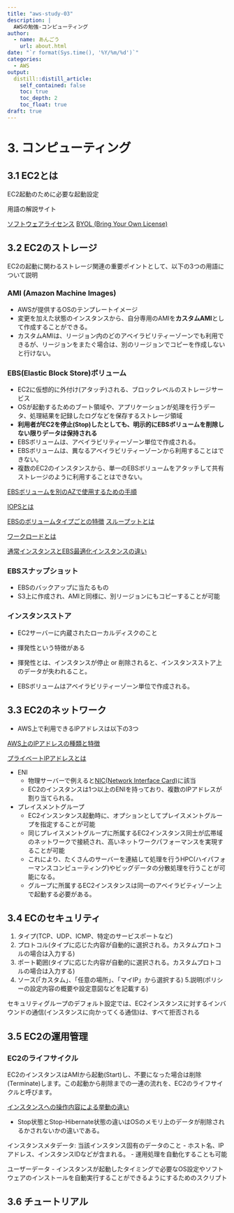 ```yaml
---
title: "aws-study-03"
description: |
  AWSの勉強-コンピューティング
author:
  - name: あんごう
    url: about.html
date: "`r format(Sys.time(), '%Y/%m/%d')`"
categories:
  - AWS
output:
  distill::distill_article:
    self_contained: false
    toc: true
    toc_depth: 2
    toc_float: true
draft: true
---
```


# 3. コンピューティング

## 3.1 EC2とは

EC2起動のために必要な起動設定

[](./3.1.png)

用語の解説サイト

[ソフトウェアライセンス](https://wa3.i-3-i.info/word16282.html)
[BYOL (Bring Your Own License)](https://e-words.jp/w/BYOL.html)


## 3.2 EC2のストレージ

EC2の起動に関わるストレージ関連の重要ポイントとして、以下の3つの用語について説明

### AMI (Amazon Machine Images)

- AWSが提供するOSのテンプレートイメージ
- 変更を加えた状態のインスタンスから、自分専用のAMIを**カスタムAMI**として作成することができる。
- カスタムAMIは、リージョン内のどのアベイラビリティーゾーンでも利用できるが、リージョンをまたぐ場合は、別のリージョンでコピーを作成しないと行けない。

### EBS(Elastic Block Store)ボリューム

- EC2に仮想的に外付け(アタッチ)される、ブロックレベルのストレージサービス
- OSが起動するためのブート領域や、アプリケーションが処理を行うデータ、処理結果を記録したログなどを保存するストレージ領域
- **利用者がEC2を停止(Stop)したとしても、明示的にEBSボリュームを削除しない限りデータは保持される**
- EBSボリュームは、アベイラビリティーゾーン単位で作成される。
- EBSボリュームは、異なるアベイラビリティーゾーンから利用することはできない。
- 複数のEC2のインスタンスから、単一のEBSボリュームをアタッチして共有ストレージのように利用することはできない。

[EBSボリュームを別のAZで使用するための手順](./3.2.png)

[IOPSとは](https://www.storage-channel.jp/blog/iops.html#toc-1)

[EBSのボリュームタイプごとの特徴](./3.3.png)
[スループットとは](https://e-words.jp/w/%E3%82%B9%E3%83%AB%E3%83%BC%E3%83%97%E3%83%83%E3%83%88.html#:~:text=%E3%82%B9%E3%83%AB%E3%83%BC%E3%83%97%E3%83%83%E3%83%88%E3%81%A8%E3%81%AF%E3%80%81%E6%A9%9F%E5%99%A8%E3%82%84,%E6%84%8F%E5%91%B3%E3%81%99%E3%82%8B%E3%81%93%E3%81%A8%E3%81%8C%E5%A4%9A%E3%81%84%E3%80%82)

[ワークロードとは](https://e-words.jp/w/%E3%83%AF%E3%83%BC%E3%82%AF%E3%83%AD%E3%83%BC%E3%83%89.html#:~:text=%E3%83%AF%E3%83%BC%E3%82%AF%E3%83%AD%E3%83%BC%E3%83%89%E3%81%A8%E3%81%AF%E3%80%81%E4%BB%95%E4%BA%8B,%E6%84%8F%E5%91%B3%E3%82%92%E6%8C%81%E3%81%A4%E8%8B%B1%E5%8D%98%E8%AA%9E%E3%80%82)

[通常インスタンスとEBS最適化インスタンスの違い](./3.4.ppng)

### EBSスナップショット

- EBSのバックアップに当たるもの
- S3上に作成され、AMIと同様に、別リージョンにもコピーすることが可能

### インスタンスストア

- EC2サーバーに内蔵されたローカルディスクのこと
- 揮発性という特徴がある
- 揮発性とは、インスタンスが停止 or 削除されると、インスタンスストア上のデータが失われること。

- EBSボリュームはアベイラビリティーゾーン単位で作成される。



## 3.3 EC2のネットワーク

- AWS上で利用できるIPアドレスは以下の3つ

[AWS上のIPアドレスの種類と特徴](3.5.png)

[プライベートIPアドレスとは](https://www.atmarkit.co.jp/aig/06network/privateip.html)

- ENI
  - 物理サーバーで例えると[NIC(Network Interface Card)](https://e-words.jp/w/NIC.html)に該当
  - EC2のインスタンスは1つ以上のENIを持っており、複数のIPアドレスが割り当てられる。

- プレイスメントグループ
  - EC2インスンタンス起動時に、オプションとしてプレイスメントグループを指定することが可能
  - 同じプレイスメントグループに所属するEC2インスタンス同士が広帯域のネットワークで接続され、高いネットワークパフォーマンスを実現することが可能
  - これにより、たくさんのサーバーを連結して処理を行うHPC(ハイパフォーマンスコンピューティング)やビッグデータの分散処理を行うことが可能になる。
  - グループに所属するEC2インスタンスは同一のアベイラビティゾーン上で起動する必要がある。


## 3.4 ECのセキュリティ

1. タイプ(TCP、UDP、ICMP、特定のサービスポートなど)
2. プロトコル(タイプに応じた内容が自動的に選択される。カスタムプロトコルの場合は入力する)
3. ポート範囲(タイプに応じた内容が自動的に選択される。カスタムプロトコルの場合は入力する)
4. ソース(「カスタム」、「任意の場所」、「マイIP」から選択する)
5.説明(ポリシーの設定内容の概要や設定意図などを記載する)

セキュリティグループのデフォルト設定では、EC2インスタンスに対するインバウンドの通信(インスタンスに向かってくる通信)は、すべて拒否される

## 3.5 EC2の運用管理

### EC2のライフサイクル

EC2のインスタンスはAMIから起動(Start)し、不要になった場合は削除(Terminate)します。この起動から削除までの一連の流れを、EC2のライフサイクルと呼びます。

[インスタンスへの操作内容による挙動の違い](./3.6.png)

- Stop状態とStop-Hibernate状態の違いはOSのメモリ上のデータが削除されるかされないかの違いである。

インスタンスメタデータ: 当該インスタンス固有のデータのこと
- ホスト名、IPアドレス、インスタンスIDなどが含まれる。
- 運用処理を自動化することも可能

ユーザーデータ
- インスタンスが起動したタイミングで必要なOS設定やソフトウェアのインストールを自動実行することができるようにするためのスクリプト

## 3.6 チュートリアル
